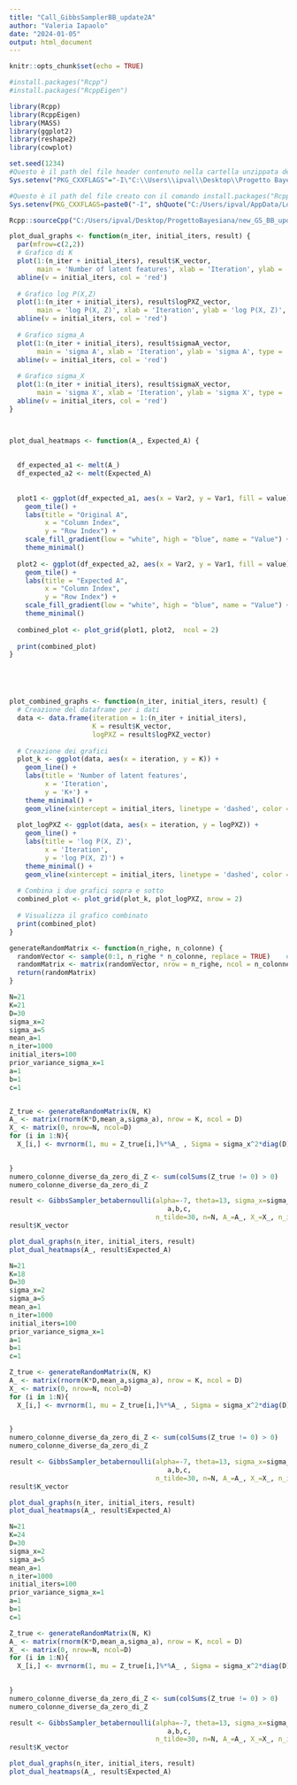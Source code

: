 ---
title: "Call_GibbsSamplerBB_update2A"
author: "Valeria Iapaolo"
date: "2024-01-05"
output: html_document
---

```{r setup, include=FALSE}
knitr::opts_chunk$set(echo = TRUE)
```

```{r}
#install.packages("Rcpp")
#install.packages("RcppEigen")

```

```{r}
library(Rcpp)
library(RcppEigen)
library(MASS)
library(ggplot2)
library(reshape2)
library(cowplot)
```

```{r}

set.seed(1234)
#Questo è il path del file header contenuto nella cartella unzippata dell'installazione di Eigen
Sys.setenv("PKG_CXXFLAGS"="-I\"C:\\Users\\ipval\\Desktop\\Progetto Bayesiana\\eigen-3.4.0\\eigen-3.4.0\"")

#Questo è il path del file creato con il comando install.packages("RcppEigen")
Sys.setenv(PKG_CXXFLAGS=paste0("-I", shQuote("C:/Users/ipval/AppData/Local/R/win-library/4.2/RcppEigen/include")))

Rcpp::sourceCpp("C:/Users/ipval/Desktop/ProgettoBayesiana/new_GS_BB_updateA.cpp")

```

```{r}

plot_dual_graphs <- function(n_iter, initial_iters, result) {
  par(mfrow=c(2,2))
  # Grafico di K
  plot(1:(n_iter + initial_iters), result$K_vector, 
       main = 'Number of latent features', xlab = 'Iteration', ylab = 'K+', type = 'l')
  abline(v = initial_iters, col = 'red')
  
  # Grafico log P(X,Z)
  plot(1:(n_iter + initial_iters), result$logPXZ_vector, 
       main = 'log P(X, Z)', xlab = 'Iteration', ylab = 'log P(X, Z)', type = 'l')
  abline(v = initial_iters, col = 'red')
  
  # Grafico sigma_A
  plot(1:(n_iter + initial_iters), result$sigmaA_vector, 
       main = 'sigma A', xlab = 'Iteration', ylab = 'sigma A', type = 'l')
  abline(v = initial_iters, col = 'red')
  
  # Grafico sigma_X
  plot(1:(n_iter + initial_iters), result$sigmaX_vector, 
       main = 'sigma X', xlab = 'Iteration', ylab = 'sigma X', type = 'l')
  abline(v = initial_iters, col = 'red')
}



plot_dual_heatmaps <- function(A_, Expected_A) {
  
 
  df_expected_a1 <- melt(A_)
  df_expected_a2 <- melt(Expected_A)
  
  
  plot1 <- ggplot(df_expected_a1, aes(x = Var2, y = Var1, fill = value)) +
    geom_tile() +
    labs(title = "Original A",
         x = "Column Index",
         y = "Row Index") +
    scale_fill_gradient(low = "white", high = "blue", name = "Value") +
    theme_minimal()
  
  plot2 <- ggplot(df_expected_a2, aes(x = Var2, y = Var1, fill = value)) +
    geom_tile() +
    labs(title = "Expected A",
         x = "Column Index",
         y = "Row Index") +
    scale_fill_gradient(low = "white", high = "blue", name = "Value") +
    theme_minimal()
  
  combined_plot <- plot_grid(plot1, plot2,  ncol = 2)
  
  print(combined_plot)
}





plot_combined_graphs <- function(n_iter, initial_iters, result) {
  # Creazione del dataframe per i dati
  data <- data.frame(iteration = 1:(n_iter + initial_iters),
                     K = result$K_vector,
                     logPXZ = result$logPXZ_vector)
  
  # Creazione dei grafici
  plot_k <- ggplot(data, aes(x = iteration, y = K)) +
    geom_line() +
    labs(title = 'Number of latent features',
         x = 'Iteration',
         y = 'K+') +
    theme_minimal() +
    geom_vline(xintercept = initial_iters, linetype = 'dashed', color = 'red')
  
  plot_logPXZ <- ggplot(data, aes(x = iteration, y = logPXZ)) +
    geom_line() +
    labs(title = 'log P(X, Z)',
         x = 'Iteration',
         y = 'log P(X, Z)') +
    theme_minimal() +
    geom_vline(xintercept = initial_iters, linetype = 'dashed', color = 'red')
  
  # Combina i due grafici sopra e sotto
  combined_plot <- plot_grid(plot_k, plot_logPXZ, nrow = 2)
  
  # Visualizza il grafico combinato
  print(combined_plot)
}


```

```{r}
generateRandomMatrix <- function(n_righe, n_colonne) {
  randomVector <- sample(0:1, n_righe * n_colonne, replace = TRUE)    #genera Z(i,j)=1 with P=0.5
  randomMatrix <- matrix(randomVector, nrow = n_righe, ncol = n_colonne)
  return(randomMatrix)
}
```

```{r}

N=21
K=21 
D=30
sigma_x=2
sigma_a=5
mean_a=1
n_iter=1000
initial_iters=100
prior_variance_sigma_x=1
a=1
b=1
c=1


Z_true <- generateRandomMatrix(N, K)  
A_ <- matrix(rnorm(K*D,mean_a,sigma_a), nrow = K, ncol = D)
X_ <- matrix(0, nrow=N, ncol=D)
for (i in 1:N){
  X_[i,] <- mvrnorm(1, mu = Z_true[i,]%*%A_ , Sigma = sigma_x^2*diag(D) )

  
}
numero_colonne_diverse_da_zero_di_Z <- sum(colSums(Z_true != 0) > 0)
numero_colonne_diverse_da_zero_di_Z

result <- GibbsSampler_betabernoulli(alpha=-7, theta=13, sigma_x=sigma_x, sigma_a=sigma_a,  prior_variance_sigma_x, 
                                        a,b,c,
                                     n_tilde=30, n=N, A_=A_, X_=X_, n_iter=n_iter, initial_iters=initial_iters)
result$K_vector

```

```{r}
plot_dual_graphs(n_iter, initial_iters, result)
plot_dual_heatmaps(A_, result$Expected_A)

```

```{r}
N=21
K=18 
D=30
sigma_x=2
sigma_a=5
mean_a=1
n_iter=1000
initial_iters=100
prior_variance_sigma_x=1
a=1
b=1
c=1

Z_true <- generateRandomMatrix(N, K)  
A_ <- matrix(rnorm(K*D,mean_a,sigma_a), nrow = K, ncol = D)
X_ <- matrix(0, nrow=N, ncol=D)
for (i in 1:N){
  X_[i,] <- mvrnorm(1, mu = Z_true[i,]%*%A_ , Sigma = sigma_x^2*diag(D) )

  
}
numero_colonne_diverse_da_zero_di_Z <- sum(colSums(Z_true != 0) > 0)
numero_colonne_diverse_da_zero_di_Z

result <- GibbsSampler_betabernoulli(alpha=-7, theta=13, sigma_x=sigma_x, sigma_a=sigma_a,  prior_variance_sigma_x, 
                                        a,b,c,
                                     n_tilde=30, n=N, A_=A_, X_=X_, n_iter=n_iter, initial_iters=initial_iters)
result$K_vector

```

```{r}
plot_dual_graphs(n_iter, initial_iters, result)
plot_dual_heatmaps(A_, result$Expected_A)
```

```{r}
N=21
K=24 
D=30
sigma_x=2
sigma_a=5
mean_a=1
n_iter=1000
initial_iters=100
prior_variance_sigma_x=1
a=1
b=1
c=1

Z_true <- generateRandomMatrix(N, K)  
A_ <- matrix(rnorm(K*D,mean_a,sigma_a), nrow = K, ncol = D)
X_ <- matrix(0, nrow=N, ncol=D)
for (i in 1:N){
  X_[i,] <- mvrnorm(1, mu = Z_true[i,]%*%A_ , Sigma = sigma_x^2*diag(D) )

  
}
numero_colonne_diverse_da_zero_di_Z <- sum(colSums(Z_true != 0) > 0)
numero_colonne_diverse_da_zero_di_Z

result <- GibbsSampler_betabernoulli(alpha=-7, theta=13, sigma_x=sigma_x, sigma_a=sigma_a,  prior_variance_sigma_x, 
                                        a,b,c,
                                     n_tilde=30, n=N, A_=A_, X_=X_, n_iter=n_iter, initial_iters=initial_iters)
result$K_vector
```


```{r}
plot_dual_graphs(n_iter, initial_iters, result)
plot_dual_heatmaps(A_, result$Expected_A)
```

